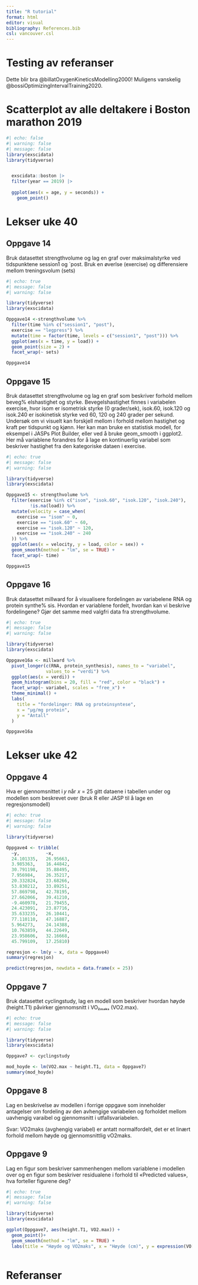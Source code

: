 ```yaml
---
title: "R tutorial"
format: html
editor: visual
bibliography: References.bib
csl: vancouver.csl
---
```


# Testing av referanser

Dette blir bra @billatOxygenKineticsModelling2000! Muligens vanskelig @bossiOptimizingIntervalTraining2020.

# Scatterplot av alle deltakere i Boston marathon 2019

```r
#| echo: false
#| warning: false
#| message: false
library(exscidata)
library(tidyverse)


  exscidata::boston |>
  filter(year == 2019) |>
  
  ggplot(aes(x = age, y = seconds)) +
    geom_point()

```


# Lekser uke 40

## Oppgave 14
Bruk datasettet strengthvolume og lag en graf over maksimalstyrke ved tidspunktene
session1 og `post. Bruk en øverlse (exercise) og differensiere mellom treningsvolum (sets)


```r
#| echo: true
#| message: false
#| warning: false

library(tidyverse)
library(exscidata)

Oppgave14 <-strengthvolume %>% 
  filter(time %in% c("session1", "post"), 
  exercise == "legpress") %>% 
  mutate(time = factor(time, levels = c("session1", "post"))) %>% 
  ggplot(aes(x = time, y = load)) + 
  geom_point(size = 2) +
  facet_wrap(~ sets)

Oppgave14

```

## Oppgave 15
Bruk datasettet strengthvolume og lag en graf som beskriver forhold mellom beveg%
elshastighet og styrke. Bevegelshastighet finnes i variabelen exercise, hvor isom er isometrisk
styrke (0 grader/sek), isok.60, isok.120 og isok.240 er isokinetisk styrke ved 60, 120 og 240
grader per sekund. Undersøk om vi visuelt kan forskjell mellom i forhold mellom hastighet
og kraft per tidspunkt og kjønn. Her kan man bruke en statistisk modell, for eksempel i JASPs
Plot Builder, eller ved å bruke geom_smooth i ggplot2. Her må variablene forandres for å lage
en kontinuerlig variabel som beskriver hastighet fra den kategoriske dataen i exercise.

```r
#| echo: true
#| message: false
#| warning: false

library(tidyverse)
library(exscidata)

Oppgave15 <- strengthvolume %>%
  filter(exercise %in% c("isom", "isok.60", "isok.120", "isok.240"),
         !is.na(load)) %>%
  mutate(velocity = case_when(
    exercise == "isom" ~ 0,
    exercise == "isok.60" ~ 60,
    exercise == "isok.120" ~ 120,
    exercise == "isok.240" ~ 240
  )) %>%
  ggplot(aes(x = velocity, y = load, color = sex)) +
  geom_smooth(method = "lm", se = TRUE) +
  facet_wrap(~ time)

Oppgave15
```

## Oppgave 16
Bruk datasettet millward for å visualisere fordelingen av variabelene RNA og protein synthe%
sis. Hvordan er variablene fordelt, hvordan kan vi beskrive fordelingene? Gjør det samme
med valgfri data fra strengthvolume.

```r
#| echo: true
#| message: false
#| warning: false

library(tidyverse)
library(exscidata)

Oppgave16a <- millward %>% 
  pivot_longer(c(RNA, protein_synthesis), names_to = "variabel",
               values_to = "verdi") %>% 
  ggplot(aes(x = verdi)) +
  geom_histogram(bins = 20, fill = "red", color = "black") +
  facet_wrap(~ variabel, scales = "free_x") +
  theme_minimal() +
  labs(
    title = "fordelinger: RNA og proteinsyntese",
    x = "µg/mg protein",
    y = "Antall"
  )

Oppgave16a


```

# Lekser uke 42


## Oppgave 4
Hva er gjennomsnittet i 𝑦 når 𝑥 = 25 gitt dataene i tabellen under og modellen som beskrevet
over (bruk R eller JASP til å lage en regresjonsmodell)
```r
#| echo: true
#| message: false
#| warning: false

library(tidyverse)

Oppgave4 <- tribble(
  ~y,          ~x,
  24.101335,   26.95663,
  3.985363,    16.44842,
  30.791198,   35.88495,
  7.956984,    26.35217,
  20.332824,   23.68266,
  53.830212,   33.89251,
  57.869798,   42.78195,
  27.662066,   39.41210,
  -9.460978,   21.79455,
  24.423091,   23.87716,
  35.633235,   26.10441,
  77.110110,   47.16887,
  5.964273,    24.14388,
  10.763859,   44.22649,
  23.958606,   32.16668,
  45.799109,   17.25810)

regresjon <- lm(y ~ x, data = Oppgave4)
summary(regresjon)

predict(regresjon, newdata = data.frame(x = 25))


```

## Oppgave 7
Bruk datasettet cyclingstudy, lag en modell som beskriver hvordan høyde (height.T1)
påvirker gjennomsnitt i VO₂ₘₐₖₛ (VO2.max).

```r
#| echo: true
#| message: false
#| warning: false

library(tidyverse)
library(exscidata)

Oppgave7 <- cyclingstudy

mod_hoyde <- lm(VO2.max ~ height.T1, data = Oppgave7)
summary(mod_hoyde)


```

## Oppgave 8
Lag en beskrivelse av modellen i forrige oppgave som inneholder antagelser om fordeling
av den avhengige variabelen og forholdet mellom uavhengig varaibel og gjennomsnitt i
utfallsvariabelen.

Svar: VO2maks (avghengig variabel) er antatt normalfordelt, det er et linært forhold mellom høyde og gjennomsnittlig vO2maks.

## Oppgave 9
Lag en figur som beskriver sammenhengen mellom variablene i modellen over og en figur
som beskriver residualene i forhold til «Predicted values», hva forteller figurene deg?

```r
#| echo: true
#| message: false
#| warning: false

library(tidyverse)
library(exscidata)

ggplot(Oppgave7, aes(height.T1, VO2.max)) +
  geom_point()+
  geom_smooth(method = "lm", se = TRUE) +
  labs(title = "Høyde og VO2maks", x = "Høyde (cm)", y = expression(VO[2] * " max (mL·min"^-1*")"))



```



# Referanser









